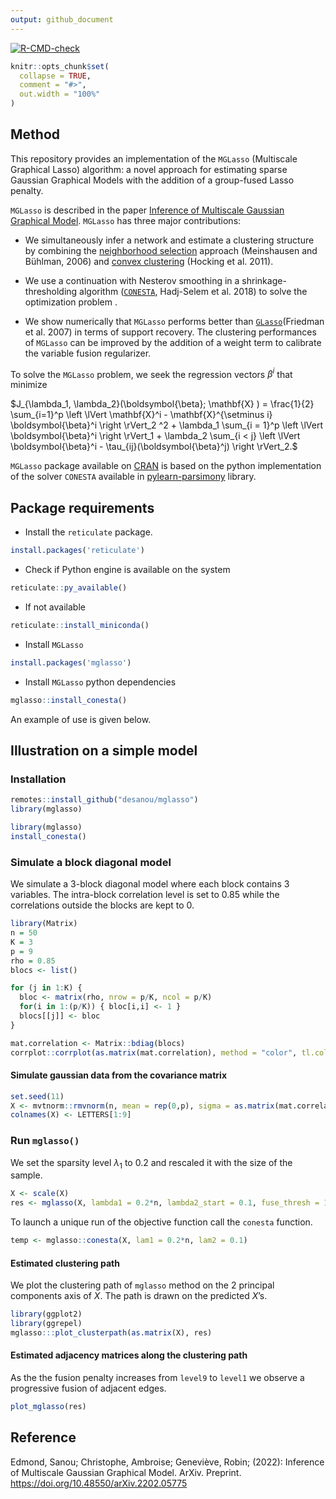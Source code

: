 ```yaml
---
output: github_document
---
```


[![R-CMD-check](https://github.com/desanou/mglasso/actions/workflows/basic.yml/badge.svg)](https://github.com/desanou/mglasso/actions/workflows/basic.yml)

<!-- README.md is generated from README.Rmd. Please edit that file -->

```r
knitr::opts_chunk$set(
  collapse = TRUE,
  comment = "#>",
  out.width = "100%"
)
```

<!-- a -->

## Method 

This repository provides an implementation of the `MGLasso` (Multiscale Graphical Lasso) algorithm: a novel approach for estimating sparse Gaussian Graphical Models with the addition of a group-fused Lasso penalty. 

`MGLasso` is described in the paper [Inference of Multiscale Gaussian Graphical Model](https://desanou.github.io/multiscale_glasso/). `MGLasso` has three major contributions:

-   We simultaneously infer a network and estimate a clustering structure by combining the [neighborhood selection](https://arxiv.org/abs/math/0608017) approach (Meinshausen and Bühlman, 2006) and [convex clustering](https://www.di.ens.fr/~fbach/419_icmlpaper.pdf) (Hocking et al. 2011).

-   We use a continuation with Nesterov smoothing in a shrinkage-thresholding algorithm ([`CONESTA`](https://arxiv.org/abs/1605.09658), Hadj-Selem et al. 2018) to solve the optimization problem .

-   We show numerically that `MGLasso` performs better than [`GLasso`](https://arxiv.org/abs/0708.3517)(Friedman et al. 2007) in terms of support recovery. The clustering performances of `MGLasso` can be improved by the addition of a weight term to calibrate the variable fusion regularizer.

To solve the `MGLasso` problem, we seek the regression vectors $\beta^i$ that minimize   

$J_{\lambda_1, \lambda_2}(\boldsymbol{\beta}; \mathbf{X} ) = 
  \frac{1}{2} 
     \sum_{i=1}^p 
        \left \lVert 
            \mathbf{X}^i - \mathbf{X}^{\setminus i} \boldsymbol{\beta}^i 
        \right \rVert_2 ^2  + 
  \lambda_1 
    \sum_{i = 1}^p  
      \left \lVert 
         \boldsymbol{\beta}^i \right \rVert_1 + 
  \lambda_2 
     \sum_{i < j} 
        \left \lVert 
           \boldsymbol{\beta}^i - \tau_{ij}(\boldsymbol{\beta}^j) 
        \right \rVert_2.$

`MGLasso` package available on [CRAN](https://CRAN.R-project.org/package=mglasso) is based on the python implementation of the solver `CONESTA` available in [pylearn-parsimony](https://github.com/neurospin/pylearn-parsimony) library.


## Package requirements  

-   Install the `reticulate` package.

```r
install.packages('reticulate')
```

-   Check if Python engine is available on the system  

```r
reticulate::py_available()
```

  + If not available   

```r
reticulate::install_miniconda()
```

-   Install `MGLasso`  

```r
install.packages('mglasso')
```

-   Install `MGLasso` python dependencies  

```r
mglasso::install_conesta()
```

An example of use is given below.


## Illustration on a simple model  


### Installation

```r
remotes::install_github("desanou/mglasso")
library(mglasso)
```

```r
library(mglasso)
install_conesta()
```

### Simulate a block diagonal model   

We simulate a $3$-block diagonal model where each block contains $3$ variables. The intra-block correlation level is set to $0.85$ while the correlations outside the blocks are kept to $0$.  
```r
library(Matrix)
n = 50
K = 3
p = 9
rho = 0.85
blocs <- list()

for (j in 1:K) {
  bloc <- matrix(rho, nrow = p/K, ncol = p/K)
  for(i in 1:(p/K)) { bloc[i,i] <- 1 }
  blocs[[j]] <- bloc
}

mat.correlation <- Matrix::bdiag(blocs)
corrplot::corrplot(as.matrix(mat.correlation), method = "color", tl.col="black")
```

#### Simulate gaussian data from the covariance matrix   

```r
set.seed(11)
X <- mvtnorm::rmvnorm(n, mean = rep(0,p), sigma = as.matrix(mat.correlation))
colnames(X) <- LETTERS[1:9]
```

### Run `mglasso()`  

We set the sparsity level $\lambda_1$ to $0.2$ and rescaled it with the size of the sample.

```r
X <- scale(X)    
res <- mglasso(X, lambda1 = 0.2*n, lambda2_start = 0.1, fuse_thresh = 1e-3, verbose = FALSE)
```

To launch a unique run of the objective function call the `conesta` function. 
```r
temp <- mglasso::conesta(X, lam1 = 0.2*n, lam2 = 0.1)
```

#### Estimated clustering path   
We plot the clustering path of `mglasso` method on the 2 principal components axis of $X$. The path is drawn on the predicted $X$'s.
```r
library(ggplot2)
library(ggrepel)
mglasso:::plot_clusterpath(as.matrix(X), res)
```

#### Estimated adjacency matrices along the clustering path   
As the the fusion penalty increases from `level9` to `level1` we observe a progressive fusion of adjacent edges.  
```r
plot_mglasso(res)
```

## Reference

Edmond, Sanou; Christophe, Ambroise; Geneviève, Robin; (2022): Inference of Multiscale Gaussian Graphical Model. ArXiv. Preprint. <https://doi.org/10.48550/arXiv.2202.05775>

